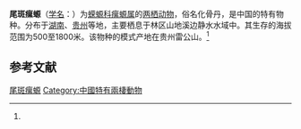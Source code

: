 {{Speciesbox
| name = 尾斑瘰螈
| status = 
| status_system = 
| image = 
| genus = Paramesotriton
| species = caudopunctatus
| authority = (Liu et Hu, 1973)<ref name='id4823'>{{cite web| url =http://www.bioinfo.cn/db05/BjdwSpecies.php?action=view&id=4823| title =尾斑瘰螈| work =《中国动物物种编目数据库》| publisher =中国科学院微生物研究所| author =中国科学院动物研究所| accessdate =2009-04-11| deadurl =yes| archiveurl =https://web.archive.org/web/20160305011840/http://www.bioinfo.cn/db05/BjdwSpecies.php?action=view&id=4823| archivedate =2016-03-05}}</ref>
}}

'''尾斑瘰螈'''（[[学名|学名]]：{{lang|la|''Paramesotriton caudopunctatus''}}）为[[蝾螈科|蝾螈科]][[瘰螈属|瘰螈属]]的[[两栖动物|两栖动物]]，俗名化骨丹，是中国的特有物种。分布于[[湖南|湖南]]、[[贵州|贵州]]等地，主要栖息于林区山地溪边静水水域中。其生存的海拔范围为500至1800米。该物种的模式产地在贵州雷公山。<ref name='id4823'/>

== 参考文献 ==
{{reflist}}

{{Wikispecies|Paramesotriton caudopunctatus}}
{{Taxonbar|from=Q2274303}}

[[Category:瘰螈属|尾斑瘰螈]]
[[Category:中國特有兩棲動物|Category:中國特有兩棲動物]]


{{amphibian-stub}}